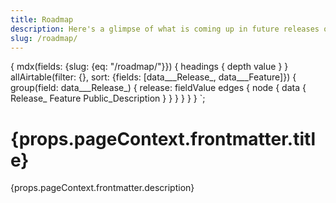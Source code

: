 ```yaml
---
title: Roadmap
description: Here's a glimpse of what is coming up in future releases of Paste. Unless explicitly mentioned, all roadmap dates are tentative and subject to change.
slug: /roadmap/
---
```


  {
    mdx(fields: {slug: {eq: "/roadmap/"}}) {
      headings {
        depth
        value
      }
    }
    allAirtable(filter: {}, sort: {fields: [data___Release_, data___Feature]}) {
      group(field: data___Release_) {
        release: fieldValue
        edges {
          node {
            data {
              Release_
              Feature
              Public_Description
            }
          }
        }
      }
    }
  }
`;

<contentwrapper>

<TableOfContents headings={props.data.mdx.headings} />

<content>

<h1>{props.pageContext.frontmatter.title}</h1>

<p>{props.pageContext.frontmatter.description}</p>

<Roadmap data={props.data.allAirtable.group} />

</content>

</contentwrapper>
